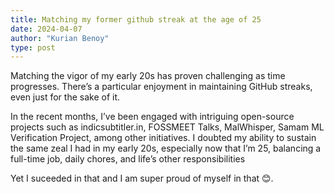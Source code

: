 ```yaml
---
title: Matching my former github streak at the age of 25
date: 2024-04-07
author: "Kurian Benoy"
type: post
---
```


Matching the vigor of my early 20s has proven challenging as time progresses. There's a particular enjoyment in maintaining GitHub streaks, even just for the sake of it.

In the recent months, I've been engaged with intriguing open-source projects such as indicsubtitler.in, FOSSMEET Talks, MalWhisper, Samam ML Verification Project, among other initiatives.
I doubted my ability to sustain the same zeal I had in my early 20s, especially now that I'm 25, balancing a full-time job, daily chores, and life's other responsibilities 

Yet I suceeded in that and I am super proud of myself in that 😊.
